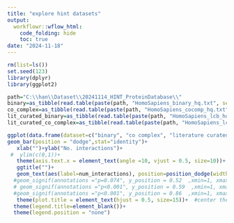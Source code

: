 ---
title: "explore hint datasets"
output:
  workflowr::wflow_html:
    code_folding: hide
    toc: true
date: "2024-11-18"
---


```{r, echo=F, message=F, warning=F}
rm(list=ls())
set.seed(123)
library(dplyr)
library(ggplot2)
```




```{r, message=F, warning=F}
path="C:\\han\\Dataset\\20241114_HINT_ProteinDatabase\\"
binary=as_tibble(read.table(paste(path, "HomoSapiens_binary_hq.txt", sep=""), fill = TRUE, header=T))
co_complex=as_tibble(read.table(paste(path, "HomoSapiens_cocomp_hq.txt", sep=""), fill = TRUE, header=T))
lit_curated_binary=as_tibble(read.table(paste(path, "HomoSapiens_lcb_hq.txt", sep=""), fill = TRUE, header=T))
lit_curated_co_complex=as_tibble(read.table(paste(path, "HomoSapiens_lcc_hq.txt", sep=""), fill = TRUE, header=T))

ggplot(data.frame(dataset=c("binary", "co complex", "literature curated binary", "literarure curated co complex"), num_interactions=c(nrow(binary), nrow(co_complex), nrow(lit_curated_binary), nrow(lit_curated_co_complex))), aes(x=dataset, y=num_interactions, fill=dataset))+ 
geom_bar(position = "dodge",stat="identity")+
   xlab("")+ylab("No. interactions")+
 #  ylim(c(0,1))+
   theme(axis.text.x = element_text(angle =10, vjust = 0.5, size=10))+
   ggtitle("")+
   geom_text(aes(label=num_interactions), position=position_dodge(width=0.9), vjust=-0.25)+  # add numbers over bars 
  #geom_signif(annotations ="p=0.074", y_position = 0.52  ,xmin=1, xmax=2, size=1, vjust=-0.5, textsize=3.5, color="black")+ # textsize is for text over the bar; size is for width of lines 
  # geom_signif(annotations ="p<0.001", y_position = 0.59  ,xmin=1, xmax=3, size=1, vjust=-0.5, textsize=3.5, color="red")+
  #geom_signif(annotations ="p<0.001", y_position = 0.86  ,xmin=1, xmax=4, size=1, vjust=-0.5, textsize=3.5, color="red")+
   theme(plot.title = element_text(hjust = 0.5, size=15))+  #center the title
  theme(legend.title=element_blank())+
  theme(legend.position = "none")
```
